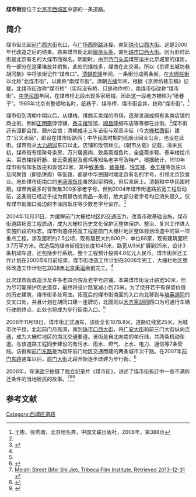 {{Coord|39.8954089|116.3947324|type:landmark_region:CN-11_source:GoogleMaps|display=title}}
{{Infobox China Road
|路牌类型 = Beijing
|道路方向 = NS
|中文道路名称 = 煤市街
|道路名称拼音 = MEISHI JIE
|图片 = File:Lascar Unidentified street - Beijing (4496910446).jpg
|图片说明 = 煤市街与[[大栅栏西街|大栅栏西街]]交叉路口
|道路属性 = 城市次干路
|道路总长度 = 1
|车速限制 = 
|行车线数量 = 3
|所在地区 = [[北京市|北京市]][[西城区|西城区]]
|起点 = [[前门西大街|前门西大街]]东口
|终点 = [[珠市口西大街|珠市口西大街]]
|路段主要建筑 = 
}}

'''煤市街'''是位于[[北京市|北京市]][[西城区|西城区]]中部的一条道路。

==简介==
煤市街北起[[前门西大街|前门西大街]]东口，与[[广场西侧路|广场西侧路]]连接，南到[[珠市口西大街|珠市口西大街]]。这是2000年代改造之后的结果。原来煤市街北起[[廊房头条|廊房头条]]，南到[[珠市口西大街|珠市口西大街]]。因为旧时此街是北京有名的大煤市而得名。明朝时，由京西[[门头沟|门头沟]]煤窑运进北京城里的煤炭，有一部分在这里堆放并销售。此处的煤栈多，煤商在此交易。所以《京师五城坊巷胡同集》中将该街记作“煤市口”。[[清朝|清朝]][[乾隆|乾隆]]年间，一条街分成两条街，在[[大栅栏街|大栅栏街]]以北称“北煤市街”，以南称“南煤市街”。清朝[[光绪|光绪]]年间，根据《京师坊巷志稿》记载，北煤市街改称“煤市桥”（实际没有桥，只是称作桥），南煤市街改称“煤市街”。[[中华民国|中华民国]]年间，在煤市桥北段出现多家纸铺，因此这一段地方被称为“纸巷子”。1965年北京市整顿地名时，纸巷子、煤市桥、煤市街合并，统称“煤市街”。<ref name=bjdmd>王彬、徐秀珊，北京地名典，中国文联出版社，2008年，第388页</ref>

煤市街到清朝中期以后，从煤栈、煤商买卖煤的市场，逐渐发展成拥有各类店铺的商业街。例如[[正明斋|正明斋]]饽饽铺、[[泰丰楼|泰丰楼]]饭馆、[[顺昌隆|顺昌隆]]绸布店等等都在此街。<ref name=bjdmd/>煤市街还有漳郡会馆、赣州会馆；清朝[[咸丰|咸丰]]三年该街与观音寺街（今[[大栅栏西街|大栅栏西街]]）建立“公义水局”，即设在煤市街路西；中华民国时期的纸烟业同业公会，也设在此街。煤市街从[[大力胡同|大力胡同]]东口以北，店铺和饭馆林立。《朝市丛载》记载，清末民初，煤市街有恒聚号染房、万兴居酱肉、致美斋熘鱼片、全盛斋步鞋、泰丰楼烩爪尖、百景楼烩肝肠、普云斋酱肘及酱鸡等知名老字号及特产。根据统计，1910年煤市街有知名饭庄和饭馆22家，其中[[致美斋|致美斋]]、[[致美楼|致美楼]]、[[悦宾楼|悦宾楼]]、[[泰丰楼|泰丰楼]]等饭庄以及同聚馆（即馅饼周）等饭馆，都是中华民国时期北京有名的字号，引领北京饮食业。地处煤市街南口的[[丰泽园饭庄|丰泽园饭庄]]虽然起家稍晚，但后来居上。清朝和中华民国时期，煤市街最多时曾聚集300多家老字号。但到2004年煤市街道路拓宽工程启动前，这条街已经近乎成为假冒伪劣商品一条街，绝大部分老字号均已消失很久，仅有煤市街南口旁边的丰泽园饭庄等少数老字号留存。<ref name=hxjww>{{Cite web |url=http://www.huaxia.com/wh/whsd/2005/00283049.html |title=北京煤市街拆建改造绕过老字号，华夏经纬网，2005-01-24 |access-date=2014-01-01 |archive-date=2021-01-22 |archive-url=https://web.archive.org/web/20210122101909/http://www.huaxia.com/wh/whsd/2005/00283049.html |dead-url=no }}</ref>

2004年12月31日，为缓解前门大栅栏地区的交通压力，改善市政基础设施，煤市街道路拓宽工程启动，成为大栅栏历史文化保护区整体保护、整治、复兴工作进入实施阶段的标志。煤市街道路拓宽工程是前门大栅栏地区整体规划改造中的第一项重点工程，涉及面积约2.5公顷，现有居民大约800户、单位68家，现有建筑面积3.7万平方米。改造后的煤市街规划长度1045米，路宽从9米扩展到25米，设计3条机动车道，还包括步行系统。整个工程预计投资4.8亿元人民币。煤市街拆迁工作计划在2005年6月前结束，煤市街改造工作计划在2006年完工，大栅栏地区整体改造工作计划在[[2008年北京奥运会|2008年北京奥运会]]前完工。<ref name=hxjww/>

此次煤市街改造涉及许多老四合院及老字号店铺。本来煤市街设计路宽50米，但为尽可能保护历史遗存，最终将设计路宽减小到25米。为了绕开若干有保留价值的历史建筑，煤市街多处弯曲。拓宽后的煤市街南面的入口向北移到与[[培英胡同|培英胡同]]的交叉口处，并且计划在胡同口建一座牌坊，北面则以[[大齐家胡同|大齐家胡同]]西口为可通行车辆行驶的终点，此处也将成为步行街南入口。<ref name=hxjww/>

2006年11月18日，煤市街正式通车，该街全长1078.8米，道路红线宽25米，为城市次干路，北起前门月亮湾，南到[[珠市口西大街|珠市口西大街]]，将[[广安大街|广安大街]]和前三门大街纵向连通，成为大栅栏地区的南北交通要道。该街是自北向南的单行线，共两条机动车道。与该道路工程同步建设的有污水、雨水、燃气、上水、电力、通信等7条管线。该街和[[前门东路|前门东路]]是为疏导前门地区交通而建的两条城市次干路。在2007年[[前门东路|前门东路]]通车以后，[[前门大街|前门大街]]北段开始逐步改建为步行街。<ref>{{Cite web |url=http://www.chinanews.com/sh/news/2006/11-19/823168.shtml |title=大栅栏南北通道煤市街通车 前门大街将改步行街，中国新闻网，2006年11月19日 |access-date=2014年1月1日 |archive-date=2019年5月20日 |archive-url=https://web.archive.org/web/20190520131756/http://www.chinanews.com/sh/news/2006/11-19/823168.shtml |dead-url=no }}</ref>

2006年，导演[[欧宁|欧宁]]拍摄了独立纪录片《煤市街》，讲述了煤市街拆迁中一些不满拆迁条件的当地居民的故事。<ref>[http://reframecollection.org/films/film?Id=1166 Meishi Street (Mei Shi Jie), Tribeca Film Institute, Retrieved 2013-12-31] {{webarchive|url=https://web.archive.org/web/20090905041544/http://reframecollection.org/films/film?Id=1166 |date=2009-09-05 }}</ref><ref>{{Cite web |url=http://sinoreel.com/index.php?mid=articles&page=9&document_srl=87 |title=张亚璇评欧宁新纪录片《煤市街》，镜像中国，2007-05-16 |access-date=2011-10-27 |archive-date=2014-01-02 |archive-url=https://web.archive.org/web/20140102192627/http://sinoreel.com/index.php?mid=articles&page=9&document_srl=87 |dead-url=yes }}</ref><ref>{{Cite web |url=http://cusp.hk/?p=595 |title=社會：《煤市街》- 站起來，拍下去，中大學生報，2008-10-03 |access-date=2011-10-27 |archive-date=2021-01-28 |archive-url=https://web.archive.org/web/20210128084757/http://cusp.hk/?p=595 |dead-url=no }}</ref>

==参考文献==
{{reflist}}

[[Category:西城区道路|Category:西城区道路]]